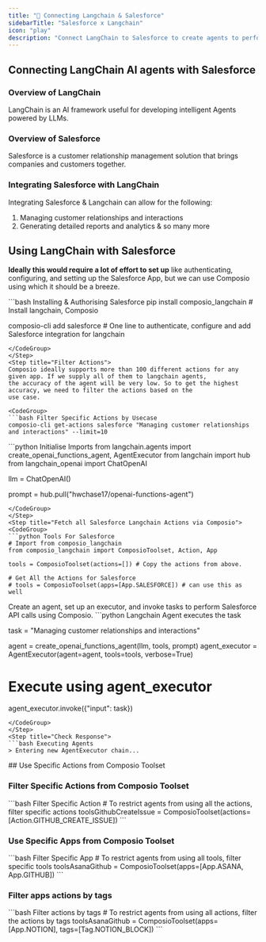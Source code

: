 ```yaml
---
title: "🚀 Connecting Langchain & Salesforce"
sidebarTitle: "Salesforce x Langchain"
icon: "play"
description: "Connect LangChain to Salesforce to create agents to perform tasks using natural language"
---
```


## Connecting LangChain AI agents with Salesforce

### Overview of LangChain

LangChain is an AI framework useful for developing intelligent Agents powered by LLMs.

### Overview of Salesforce

Salesforce is a customer relationship management solution that brings companies and customers together.

### Integrating Salesforce with LangChain

Integrating Salesforce & Langchain can allow for the following:

1. Managing customer relationships and interactions
2. Generating detailed reports and analytics
& so many more

## Using LangChain with Salesforce

<Steps>
<Step title="Setting Up the Environment">

**Ideally this would require a lot of effort to set up** like authenticating, configuring, and setting up the Salesforce App, but we can use Composio using which it should be a breeze.

<CodeGroup>
```bash Installing & Authorising Salesforce
pip install composio_langchain # Install langchain, Composio 

composio-cli add salesforce # One line to authenticate, configure and add Salesforce integration for langchain
```
</CodeGroup>
</Step>
<Step title="Filter Actions">
Composio ideally supports more than 100 different actions for any given app. If we supply all of them to langchain agents, 
the accuracy of the agent will be very low. So to get the highest accuracy, we need to filter the actions based on the 
use case.

<CodeGroup>
```bash Filter Specific Actions by Usecase
composio-cli get-actions salesforce "Managing customer relationships and interactions" --limit=10
```
</CodeGroup>

</Step>
<Step title="Import Base Packages">

<CodeGroup>
```python Initialise Imports
from langchain.agents import create_openai_functions_agent, AgentExecutor
from langchain import hub
from langchain_openai import ChatOpenAI


llm = ChatOpenAI()

prompt = hub.pull("hwchase17/openai-functions-agent")
```
</CodeGroup>
</Step>
<Step title="Fetch all Salesforce Langchain Actions via Composio">
<CodeGroup>
```python Tools For Salesforce
# Import from composio_langchain
from composio_langchain import ComposioToolset, Action, App

tools = ComposioToolset(actions=[]) # Copy the actions from above. 

# Get All the Actions for Salesforce
# tools = ComposioToolset(apps=[App.SALESFORCE]) # can use this as well
```
</CodeGroup>
</Step>
<Step title="Execute the Agent">
Create an agent, set up an executor, and invoke tasks to perform Salesforce API calls using Composio. 
<CodeGroup>
```python Langchain Agent executes the task

task = "Managing customer relationships and interactions"

agent = create_openai_functions_agent(llm, tools, prompt)
agent_executor = AgentExecutor(agent=agent, tools=tools, verbose=True)

# Execute using agent_executor
agent_executor.invoke({"input": task})
```
</CodeGroup>
</Step>
<Step title="Check Response">
```bash Executing Agents
> Entering new AgentExecutor chain...
```
</Step>
</Steps>
## Use Specific Actions from Composio Toolset

### Filter Specific Actions from Composio Toolset

<CodeGroup>
```bash Filter Specific Action
# To restrict agents from using all the actions, filter specific actions
toolsGithubCreateIssue = ComposioToolset(actions=[Action.GITHUB_CREATE_ISSUE])
```
</CodeGroup>

### Use Specific Apps from Composio Toolset
<CodeGroup>
```bash Filter Specific App
# To restrict agents from using all tools, filter specific tools
toolsAsanaGithub = ComposioToolset(apps=[App.ASANA, App.GITHUB])
```
</CodeGroup>

### Filter apps actions by tags 
<CodeGroup>
```bash Filter actions by tags
# To restrict agents from using all actions, filter the actions by tags
toolsAsanaGithub = ComposioToolset(apps=[App.NOTION], tags=[Tag.NOTION_BLOCK])
```
</CodeGroup>

